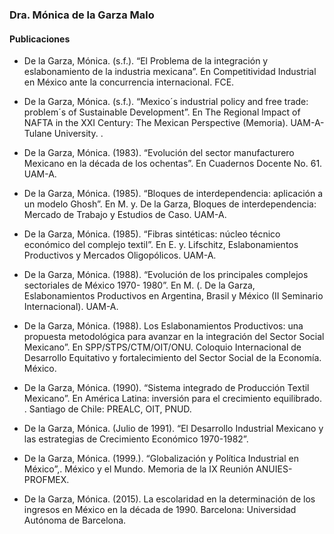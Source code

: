 <body>
  <div class="main">
  
### Dra. Mónica de la Garza Malo
  
#### Publicaciones
  
- De la Garza, Mónica. (s.f.). “El Problema de la integración y eslabonamiento de la industria mexicana”. En Competitividad Industrial en México ante la concurrencia internacional. FCE.
- De la Garza, Mónica. (s.f.). “Mexico´s industrial policy and free trade: problem´s of Sustainable Development”. En The Regional lmpact of NAFTA in the XXI Century: The Mexican Perspective (Memoria). UAM-A-Tulane University. .
- De la Garza, Mónica. (1983). “Evolución del sector manufacturero Mexicano en la década de los ochentas”. En Cuadernos Docente No. 61. UAM-A.
- De la Garza, Mónica. (1985). “Bloques de interdependencia: aplicación a un modelo Ghosh”. En M. y. De la Garza, Bloques de interdependencia: Mercado de Trabajo y Estudios de Caso. UAM-A.
- De la Garza, Mónica. (1985). “Fibras sintéticas: núcleo técnico económico del complejo textil”. En E. y. Lifschitz, Eslabonamientos Productivos y Mercados Oligopólicos. UAM-A.
- De la Garza, Mónica. (1988). “Evolución de los principales complejos sectoriales de México 1970- 1980”. En M. (. De la Garza, Eslabonamientos Productivos en Argentina, Brasil y México (II Seminario Internacional). UAM-A.
- De la Garza, Mónica. (1988). Los Eslabonamientos Productivos: una propuesta metodológica para avanzar en la integración del Sector Social Mexicano”. En SPP/STPS/CTM/OIT/ONU. Coloquio Internacional de Desarrollo Equitativo y fortalecimiento del Sector Social de la Economía. México.
- De la Garza, Mónica. (1990). “Sistema integrado de Producción Textil Mexicano”. En América Latina: inversión para el crecimiento equilibrado. . Santiago de Chile: PREALC, OIT, PNUD.
- De la Garza, Mónica. (Julio de 1991). “El Desarrollo Industrial Mexicano y las estrategias de Crecimiento Económico 1970-1982”.
- De la Garza, Mónica. (1999.). “Globalización y Política Industrial en México”,. México y el Mundo. Memoria de la IX Reunión ANUIES-PROFMEX. 
- De la Garza, Mónica. (2015). La escolaridad en la determinación de los ingresos en México en la década de 1990. Barcelona: Universidad Autónoma de Barcelona.
  </div>
</body>
